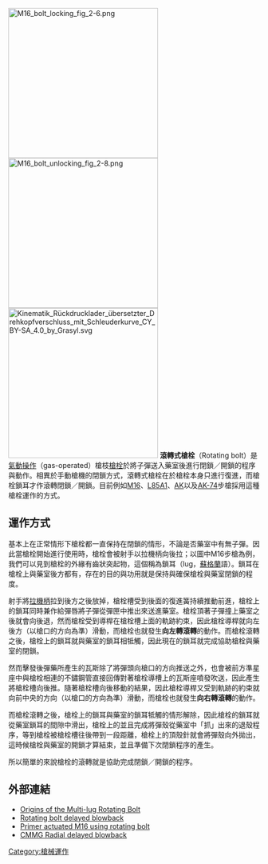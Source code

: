 {{noteTA
|G1=Military
|G2=Firearms
|G3=長度單位
|1=zh:栓動槍栓;zh-cn:栓动枪栓;zh-tw:手動槍機;
|2=zh:栓動式;zh-cn:栓动式;zh-tw:手動式;
|3=zh:槍栓;zh-cn:枪栓;zh-tw:槍機;
|4=zh:栓動步槍;zh-cn:栓动步枪;zh-tw:手動步槍;
|5=zh:栓式步槍;zh-cn:栓式步枪;zh-tw:手動步槍;
}}
[[File:M16_bolt_locking_fig_2-6.png|300px]]
[[File:M16_bolt_unlocking_fig_2-8.png|300px]]
[[File:Kinematik_Rückdrucklader_übersetzter_Drehkopfverschluss_mit_Schleuderkurve_CY_BY-SA_4.0_by_Grasyl.svg|300px]]
'''滾轉<nowiki/>式槍栓'''（Rotating bolt）是[[氣動式_(槍械)|氣動操作]]（gas-operated）槍枝[[槍栓|槍栓]]於將子彈送入藥室後進行閉鎖／開鎖的程序與動作。相異於手動槍機的閉鎖方式，滾轉式槍栓在於槍栓本身只進行復進，而槍栓鎖耳才作滾轉閉鎖／開鎖。目前例如[[M16突擊步槍|M16]]、[[SA80突击步枪|L85A1]]、[[卡拉什尼科夫自動步槍|AK]]以及[[AK-74突击步枪|AK-74]]步槍採用這種槍栓運作的方式。

== 運作方式 ==
基本上在正常情形下槍栓都一直保持在閉鎖的情形，不論是否藥室中有無子彈。因此當槍栓開始進行使用時，槍栓會被射手以拉機柄向後拉；以圖中M16步槍為例，我們可以見到槍栓的外緣有齒狀突起物，這個稱為鎖耳（lug，[[蘇格蘭|蘇格蘭]]語）。鎖耳在槍栓上與藥室後方都有，存在的目的與功用就是保持與確保槍栓與藥室閉鎖的程度。

射手將[[拉機柄|拉機柄]]拉到後方之後放掉，槍栓槽受到後面的復進簧持續推動前進，槍栓上的鎖耳同時兼作給彈唇將子彈從彈匣中推出來送進藥室。槍栓頂著子彈撞上藥室之後就會向後退，然而槍栓受到導桿在槍栓槽上面的軌跡約束，因此槍栓導桿就向左後方（以槍口的方向為準）滑動，而槍栓也就發生'''向左轉滾轉'''的動作。而槍栓滾轉之後，槍栓上的鎖耳就與藥室的鎖耳相牴觸，因此現在的鎖耳就完成協助槍栓與藥室的閉鎖。

然而擊發後彈藥所產生的瓦斯除了將彈頭向槍口的方向推送之外，也會被前方準星座中與槍栓相連的不鏽鋼管直接回傳對著槍栓導槽上的瓦斯座噴發吹送，因此產生將槍栓槽向後推。隨著槍栓槽向後移動的結果，因此槍栓導桿又受到軌跡的約束就向前中央的方向（以槍口的方向為準）滑動，而槍栓也就發生'''向右轉滾轉'''的動作。

而槍栓滾轉之後，槍栓上的鎖耳與藥室的鎖耳牴觸的情形解除，因此槍栓的鎖耳就從藥室鎖耳的間隙中滑出，槍栓上的{{Link-en|抽殼鈎|Extractor (firearms)}}並且完成將彈殼從藥室中「抓」出來的退殼程序，等到槍栓被槍栓槽往後帶到一段距離，槍栓上的頂殼針就會將彈殼向外拋出，這時候槍栓與藥室的開鎖才算結束，並且準備下次閉鎖程序的產生。

所以簡單的來說槍栓的滾轉就是協助完成閉鎖／開鎖的程序。

== 外部連結 ==
* [https://www.youtube.com/watch?v=fH4cVVQmxXQ Origins of the Multi-lug Rotating Bolt]
* [https://www.youtube.com/watch?v=NCYsEyC0KYY Rotating bolt delayed blowback]
* [https://patents.google.com/patent/US7886470 Primer actuated M16 using rotating bolt]
* [https://www.youtube.com/watch?v=vXPqxC6Z4kI CMMG Radial delayed blowback]

[[Category:槍械運作|Category:槍械運作]]